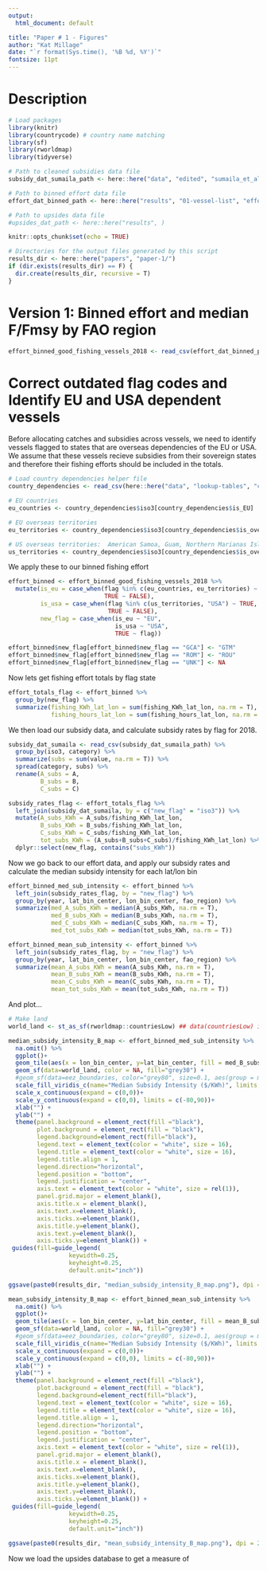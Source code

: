 ```yaml
---
output:
  html_document: default

title: "Paper # 1 - Figures"
author: "Kat Millage"
date: "`r format(Sys.time(), '%B %d, %Y')`"
fontsize: 11pt
---
```


# Description

```r
# Load packages
library(knitr) 
library(countrycode) # country name matching
library(sf)
library(rworldmap)
library(tidyverse)

# Path to cleaned subsidies data file
subsidy_dat_sumaila_path <- here::here("data", "edited", "sumaila_et_al_2019_subsidies_tidy.csv")

# Path to binned effort data file
effort_dat_binned_path <- here::here("results", "01-vessel-list", "effort_binned_good_fishing_vessels_2018_raw.csv")

# Path to upsides data file 
#upsides_dat_path <- here::here("results", )

knitr::opts_chunk$set(echo = TRUE)

# Directories for the output files generated by this script
results_dir <- here::here("papers", "paper-1/")
if (dir.exists(results_dir) == F) {
  dir.create(results_dir, recursive = T)
}
```

# Version 1: Binned effort and median F/Fmsy by FAO region

```r
effort_binned_good_fishing_vessels_2018 <- read_csv(effort_dat_binned_path)
```

# Correct outdated flag codes and Identify EU and USA dependent vessels

Before allocating catches and subsidies across vessels, we need to identify vessels flagged to states that are overseas dependencies of the EU or USA. We assume that these vessels recieve subsidies from their sovereign states and therefore their fishing efforts should be included in the totals. 

```r
# Load country dependencies helper file
country_dependencies <- read_csv(here::here("data", "lookup-tables", "country_dependencies.csv"))

# EU countries
eu_countries <- country_dependencies$iso3[country_dependencies$is_EU]

# EU overseas territories
eu_territories <- country_dependencies$iso3[country_dependencies$is_overseas_territory & country_dependencies$sovereign_iso3 %in% eu_countries]

# US overseas territories:  American Samoa, Guam, Northern Marianas Islands, Puerto Rico, US Virgin Islands
us_territories <- country_dependencies$iso3[country_dependencies$is_overseas_territory & country_dependencies$sovereign_iso3 == "USA"]
```

We apply these to our binned fishing effort

```r
effort_binned <- effort_binned_good_fishing_vessels_2018 %>%
  mutate(is_eu = case_when(flag %in% c(eu_countries, eu_territories) ~ TRUE,
                           TRUE ~ FALSE),
         is_usa = case_when(flag %in% c(us_territories, "USA") ~ TRUE,
                            TRUE ~ FALSE),
         new_flag = case_when(is_eu ~ "EU", 
                              is_usa ~ "USA", 
                              TRUE ~ flag))

effort_binned$new_flag[effort_binned$new_flag == "GCA"] <- "GTM"
effort_binned$new_flag[effort_binned$new_flag == "ROM"] <- "ROU"
effort_binned$new_flag[effort_binned$new_flag == "UNK"] <- NA
```

Now lets get fishing effort totals by flag state

```r
effort_totals_flag <- effort_binned %>%
  group_by(new_flag) %>%
  summarize(fishing_KWh_lat_lon = sum(fishing_KWh_lat_lon, na.rm = T),
            fishing_hours_lat_lon = sum(fishing_hours_lat_lon, na.rm = T))
```

We then load our subsidy data, and calculate subsidy rates by flag for 2018. 

```r
subsidy_dat_sumaila <- read_csv(subsidy_dat_sumaila_path) %>%
  group_by(iso3, category) %>%
  summarize(subs = sum(value, na.rm = T)) %>%
  spread(category, subs) %>%
  rename(A_subs = A,
         B_subs = B,
         C_subs = C)
```

```r
subsidy_rates_flag <- effort_totals_flag %>%
  left_join(subsidy_dat_sumaila, by = c("new_flag" = "iso3")) %>%
  mutate(A_subs_KWh = A_subs/fishing_KWh_lat_lon,
         B_subs_KWh = B_subs/fishing_KWh_lat_lon,
         C_subs_KWh = C_subs/fishing_KWh_lat_lon,
         tot_subs_KWh = (A_subs+B_subs+C_subs)/fishing_KWh_lat_lon) %>%
  dplyr::select(new_flag, contains("subs_KWh"))

```

Now we go back to our effort data, and apply our subsidy rates and calculate the median subsidy intensity for each lat/lon bin

```r
effort_binned_med_sub_intensity <- effort_binned %>%
  left_join(subsidy_rates_flag, by = "new_flag") %>%
  group_by(year, lat_bin_center, lon_bin_center, fao_region) %>%
  summarize(med_A_subs_KWh = median(A_subs_KWh, na.rm = T),
            med_B_subs_KWh = median(B_subs_KWh, na.rm = T),
            med_C_subs_KWh = median(C_subs_KWh, na.rm = T),
            med_tot_subs_KWh = median(tot_subs_KWh, na.rm = T))

effort_binned_mean_sub_intensity <- effort_binned %>%
  left_join(subsidy_rates_flag, by = "new_flag") %>%
  group_by(year, lat_bin_center, lon_bin_center, fao_region) %>%
  summarize(mean_A_subs_KWh = mean(A_subs_KWh, na.rm = T),
            mean_B_subs_KWh = mean(B_subs_KWh, na.rm = T),
            mean_C_subs_KWh = mean(C_subs_KWh, na.rm = T),
            mean_tot_subs_KWh = mean(tot_subs_KWh, na.rm = T))
```

And plot...

```r
# Make land
world_land <- st_as_sf(rworldmap::countriesLow) ## data(countriesLow) is from the rworldmap package

median_subsidy_intensity_B_map <- effort_binned_med_sub_intensity %>%
  na.omit() %>%
  ggplot()+
  geom_tile(aes(x = lon_bin_center, y=lat_bin_center, fill = med_B_subs_KWh)) +
  geom_sf(data=world_land, color = NA, fill="grey30") +
  #geom_sf(data=eez_boundaries, color="grey80", size=0.1, aes(group = mrgid_eez)) +
  scale_fill_viridis_c(name="Median Subsidy Intensity ($/KWh)", limits = c(0,2), na.value = "#000000") +
  scale_x_continuous(expand = c(0,0))+
  scale_y_continuous(expand = c(0,0), limits = c(-80,90))+
  xlab("") +
  ylab("") +
  theme(panel.background = element_rect(fill ="black"),
        plot.background = element_rect(fill = "black"),
        legend.background=element_rect(fill="black"),
        legend.text = element_text(color = "white", size = 16),
        legend.title = element_text(color = "white", size = 16),
        legend.title.align = 1,
        legend.direction="horizontal",
        legend.position = "bottom",
        legend.justification = "center",
        axis.text = element_text(color = "white", size = rel(1)),
        panel.grid.major = element_blank(),
        axis.title.x = element_blank(),
        axis.text.x=element_blank(),
        axis.ticks.x=element_blank(),
        axis.title.y=element_blank(),
        axis.text.y=element_blank(),
        axis.ticks.y=element_blank()) +
 guides(fill=guide_legend(
                 keywidth=0.25,
                 keyheight=0.25,
                 default.unit="inch"))

ggsave(paste0(results_dir, "median_subsidy_intensity_B_map.png"), dpi = 200, width = 7, height = 5)

mean_subsidy_intensity_B_map <- effort_binned_mean_sub_intensity %>%
  na.omit() %>%
  ggplot()+
  geom_tile(aes(x = lon_bin_center, y=lat_bin_center, fill = mean_B_subs_KWh)) +
  geom_sf(data=world_land, color = NA, fill="grey30") +
  #geom_sf(data=eez_boundaries, color="grey80", size=0.1, aes(group = mrgid_eez)) +
  scale_fill_viridis_c(name="Median Subsidy Intensity ($/KWh)", limits = c(0,2), na.value = "#000000") +
  scale_x_continuous(expand = c(0,0))+
  scale_y_continuous(expand = c(0,0), limits = c(-80,90))+
  xlab("") +
  ylab("") +
  theme(panel.background = element_rect(fill ="black"),
        plot.background = element_rect(fill = "black"),
        legend.background=element_rect(fill="black"),
        legend.text = element_text(color = "white", size = 16),
        legend.title = element_text(color = "white", size = 16),
        legend.title.align = 1,
        legend.direction="horizontal",
        legend.position = "bottom",
        legend.justification = "center",
        axis.text = element_text(color = "white", size = rel(1)),
        panel.grid.major = element_blank(),
        axis.title.x = element_blank(),
        axis.text.x=element_blank(),
        axis.ticks.x=element_blank(),
        axis.title.y=element_blank(),
        axis.text.y=element_blank(),
        axis.ticks.y=element_blank()) +
 guides(fill=guide_legend(
                 keywidth=0.25,
                 keyheight=0.25,
                 default.unit="inch"))

ggsave(paste0(results_dir, "mean_subsidy_intensity_B_map.png"), dpi = 200, width = 7, height = 5)
```

Now we load the upsides database to get a measure of 
